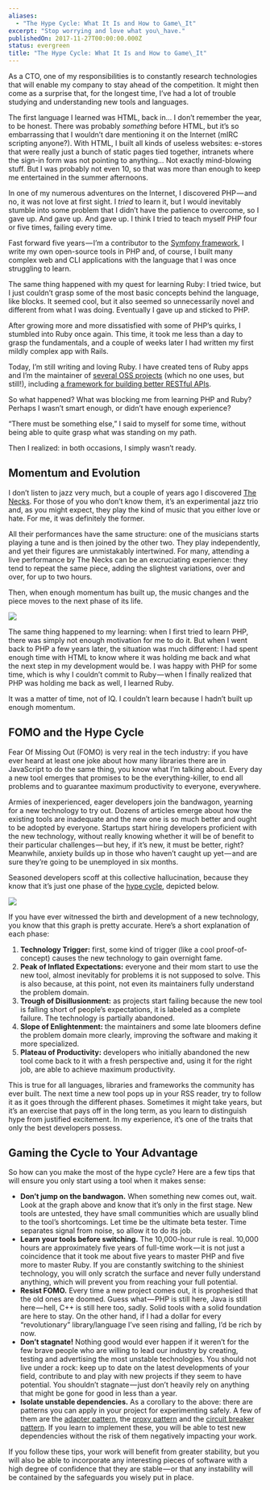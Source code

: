 ```yaml
---
aliases:
  - "The Hype Cycle: What It Is and How to Game\_It"
excerpt: "Stop worrying and love what you\_have."
publishedOn: 2017-11-27T00:00:00.000Z
status: evergreen
title: "The Hype Cycle: What It Is and How to Game\_It"
---
```

As a CTO, one of my responsibilities is to constantly research technologies that will enable my company to stay ahead of the competition. It might then come as a surprise that, for the longest time, I’ve had a lot of trouble studying and understanding new tools and languages.

The first language I learned was HTML, back in… I don’t remember the year, to be honest. There was probably _something_ before HTML, but it’s so embarrassing that I wouldn’t dare mentioning it on the Internet (mIRC scripting anyone?). With HTML, I built all kinds of useless websites: e-stores that were really just a bunch of static pages tied together, intranets where the sign-in form was not pointing to anything… Not exactly mind-blowing stuff. But I was probably not even 10, so that was more than enough to keep me entertained in the summer afternoons.

In one of my numerous adventures on the Internet, I discovered PHP — and no, it was not love at first sight. I _tried_ to learn it, but I would inevitably stumble into some problem that I didn’t have the patience to overcome, so I gave up. And gave up. And gave up. I think I tried to teach myself PHP four or five times, failing every time.

Fast forward five years — I’m a contributor to the [Symfony framework](https://symfony.com/), I write my own open-source tools in PHP and, of course, I built many complex web and CLI applications with the language that I was once struggling to learn.

The same thing happened with my quest for learning Ruby: I tried twice, but I just couldn’t grasp some of the most basic concepts behind the language, like blocks. It seemed cool, but it also seemed so unnecessarily novel and different from what I was doing. Eventually I gave up and sticked to PHP.

After growing more and more dissatisfied with some of PHP’s quirks, I stumbled into Ruby once again. This time, it took me less than a day to grasp the fundamentals, and a couple of weeks later I had written my first mildly complex app with Rails.

Today, I’m still writing and loving Ruby. I have created tens of Ruby apps and I’m the maintainer of [several OSS projects](https://github.com/aldesantis) (which no one uses, but still!), including [a framework for building better RESTful APIs](https://github.com/pragmarb).

So what happened? What was blocking me from learning PHP and Ruby? Perhaps I wasn’t smart enough, or didn’t have enough experience?

“There must be something else,” I said to myself for some time, without being able to quite grasp what was standing on my path.

Then I realized: in both occasions, I simply wasn’t ready.

## Momentum and Evolution

I don’t listen to jazz very much, but a couple of years ago I discovered [The Necks](http://www.thenecks.com/). For those of you who don’t know them, it’s an experimental jazz trio and, as you might expect, they play the kind of music that you either love or hate. For me, it was definitely the former.

All their performances have the same structure: one of the musicians starts playing a tune and is then joined by the other two. They play independently, and yet their figures are unmistakably intertwined. For many, attending a live performance by The Necks can be an excruciating experience: they tend to repeat the same piece, adding the slightest variations, over and over, for up to two hours.

Then, when enough momentum has built up, the music changes and the piece moves to the next phase of its life.

![](https://cdn-images-1.medium.com/max/1200/1*Og6ty9jmYAUDRiE4fnhmPg.jpeg)

The same thing happened to my learning: when I first tried to learn PHP, there was simply not enough motivation for me to do it. But when I went back to PHP a few years later, the situation was much different: I had spent enough time with HTML to know where it was holding me back and what the next step in my development would be. I was happy with PHP for some time, which is why I couldn’t commit to Ruby — when I finally realized that PHP was holding me back as well, I learned Ruby.

It was a matter of time, not of IQ. I couldn’t learn because I hadn’t built up enough momentum.

## FOMO and the Hype Cycle

Fear Of Missing Out (FOMO) is very real in the tech industry: if you have ever heard at least one joke about how many libraries there are in JavaScript to do the same thing, you know what I’m talking about. Every day a new tool emerges that promises to be the everything-killer, to end all problems and to guarantee maximum productivity to everyone, everywhere.

Armies of inexperienced, eager developers join the bandwagon, yearning for a new technology to try out. Dozens of articles emerge about how the existing tools are inadequate and the new one is so much better and ought to be adopted by everyone. Startups start hiring developers proficient with the new technology, without really knowing whether it will be of benefit to their particular challenges — but hey, if it’s new, it must be better, right? Meanwhile, anxiety builds up in those who haven’t caught up yet — and are sure they’re going to be unemployed in six months.

Seasoned developers scoff at this collective hallucination, because they know that it’s just one phase of the [hype cycle](https://en.wikipedia.org/wiki/Hype_cycle), depicted below.

![](https://cdn-images-1.medium.com/max/800/1*VkV1G_GwY7XmYS0hEloMWw.png)

If you have ever witnessed the birth and development of a new technology, you know that this graph is pretty accurate. Here’s a short explanation of each phase:

1. **Technology Trigger:** first, some kind of trigger (like a cool proof-of-concept) causes the new technology to gain overnight fame.
2. **Peak of Inflated Expectations:** everyone and their mom start to use the new tool, almost inevitably for problems it is not supposed to solve. This is also because, at this point, not even its maintainers fully understand the problem domain.
3. **Trough of Disillusionment:** as projects start failing because the new tool is falling short of people’s expectations, it is labeled as a complete failure. The technology is partially abandoned.
4. **Slope of Enlightenment:** the maintainers and some late bloomers define the problem domain more clearly, improving the software and making it more specialized.
5. **Plateau of Productivity:** developers who initially abandoned the new tool come back to it with a fresh perspective and, using it for the right job, are able to achieve maximum productivity.

This is true for all languages, libraries and frameworks the community has ever built. The next time a new tool pops up in your RSS reader, try to follow it as it goes through the different phases. Sometimes it might take years, but it’s an exercise that pays off in the long term, as you learn to distinguish hype from justified excitement. In my experience, it’s one of the traits that only the best developers possess.

## Gaming the Cycle to Your Advantage

So how can you make the most of the hype cycle? Here are a few tips that will ensure you only start using a tool when it makes sense:

- **Don’t jump on the bandwagon.** When something new comes out, wait. Look at the graph above and know that it’s only in the first stage. New tools are untested, they have small communities which are usually blind to the tool’s shortcomings. Let time be the ultimate beta tester. Time separates signal from noise, so allow it to do its job.
- **Learn your tools before switching.** The 10,000-hour rule is real. 10,000 hours are approximately five years of full-time work — it is not just a coincidence that it took me about five years to master PHP and five more to master Ruby. If you are constantly switching to the shiniest technology, you will only scratch the surface and never fully understand anything, which will prevent you from reaching your full potential.
- **Resist FOMO.** Every time a new project comes out, it is prophesied that the old ones are doomed. Guess what — PHP is still here, Java is still here — hell, C++ is still here too, sadly. Solid tools with a solid foundation are here to stay. On the other hand, if I had a dollar for every “revolutionary” library/language I’ve seen rising and falling, I’d be rich by now.
- **Don’t stagnate!** Nothing good would ever happen if it weren’t for the few brave people who are willing to lead our industry by creating, testing and advertising the most unstable technologies. You should not live under a rock: keep up to date on the latest developments of your field, contribute to and play with new projects if they seem to have potential. You shouldn’t stagnate — just don’t heavily rely on anything that might be gone for good in less than a year.
- **Isolate unstable dependencies.** As a corollary to the above: there are patterns you can apply in your project for experimenting safely. A few of them are the [adapter pattern](https://it.wikipedia.org/wiki/Adapter_pattern), the [proxy pattern](https://en.wikipedia.org/wiki/Proxy_pattern) and the [circuit breaker pattern](https://martinfowler.com/bliki/CircuitBreaker.html). If you learn to implement these, you will be able to test new dependencies without the risk of them negatively impacting your work.

If you follow these tips, your work will benefit from greater stability, but you will also be able to incorporate any interesting pieces of software with a high degree of confidence that they are stable — or that any instability will be contained by the safeguards you wisely put in place.

